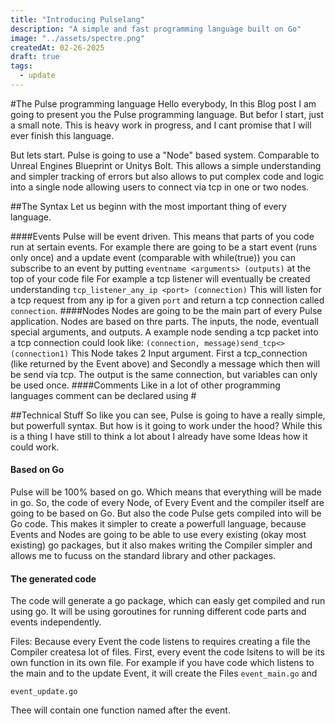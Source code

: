 ---
title: "Introducing Pulselang"
description: "A simple and fast programming language built on Go"
image: "../assets/spectre.png"
createdAt: 02-26-2025
draft: true
tags:
  - update
---
#The Pulse programming language
Hello everybody,
In this Blog post I am going to present you the Pulse programming language.
But befor I start, just a small note. This is heavy work in progress, and I cant promise that I will ever finish this language.

But lets start.
Pulse is going to use a "Node" based system. Comparable to Unreal Engines Blueprint or Unitys Bolt.
This allows a simple understanding and simpler tracking of errors but also allows to put complex code and logic into a single node allowing users to connect via tcp in one or two nodes.

##The Syntax
Let us beginn with the most important thing of every language.

####Events
Pulse will be event driven. This means that parts of you code run at sertain events. For example there are going to be a start event (runs only once) and a update event (comparable with while(true))
you can subscribe to an event by putting 
`eventname <arguments> (outputs)`
at the top of your code file
For example a tcp listener will eventually be created understanding
`tcp_listener_any_ip <port> (connection)`
This will listen for a tcp request from any ip for a given `port` and return a tcp connection called `connection`.
####Nodes
Nodes are going to be the main part of every Pulse application.
Nodes are based on thre parts. The inputs, the node, eventuall special arguments, and outputs.
A example node sending a tcp packet into a tcp connection could look like:
`(connection, message)send_tcp<>(connection1)`
This Node takes 2  Input argument. First a tcp_connection (like returned by the Event above) and Secondly a message which then will be send via tcp. The  output is the same connection, but variables can only be used once.
####Comments
Like in a lot of other programming languages comment can be declared using \#

##Technical Stuff
So like you can see, Pulse is going to have a really simple, but powerfull syntax. But how is it going to work under the hood?
While this is a thing I have still to think a lot about I already have some Ideas how it could work.

#### Based on Go
Pulse will be 100% based on go. Which means that everything will be made in go.
So, the code of every Node, of Every Event and the compiler itself are going to be based on Go.
But also the code Pulse gets compiled into will be Go code.
This makes it simpler to create a powerfull language, because Events and Nodes are going to be able to use every existing (okay most existing) go packages, but it also makes writing the Compiler simpler and allows me to fucuss on the standard library and other packages.

#### The generated code
The code will generate a go package, which can easly get compiled and run using go.
It will be using goroutines for running different code parts and events independently.

Files:
Because every Event the code listens to requires creating a file the Compiler createsa lot of files.
First, every event the code lsitens to will be its own function in its own file.
For example if you have code which listens to the main and to the update Event, it will create the Files
`
event_main.go
`
and

`
event_update.go
`

Thee will contain one function named after the event.

